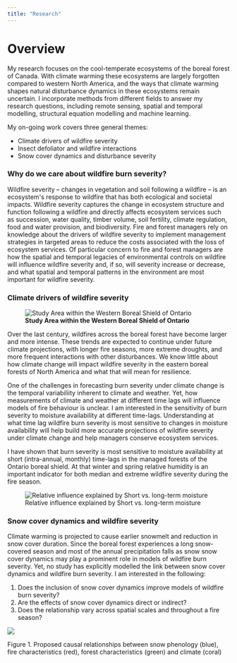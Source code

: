 ```yaml
---
title: "Research"
---
```


# Overview

My research focuses on the cool-temperate ecosystems of the boreal forest of Canada. With climate warming these ecosystems are largely forgotten compared to western North America, and the ways that climate warming shapes natural disturbance dynamics in these ecosystems remain uncertain. I incorporate methods from different fields to answer my research questions, including remote sensing, spatial and temporal modelling, structural equation modelling and machine learning.

My on-going work covers three general themes:

-   Climate drivers of wildfire severity
-   Insect defoliator and wildfire interactions
-   Snow cover dynamics and disturbance severity

### Why do we care about wildfire burn severity?

Wildfire severity -- changes in vegetation and soil following a wildfire -- is an ecosystem\'s response to wildfire that has both ecological and societal impacts. Wildfire severity captures the change in ecosystem structure and function following a wildfire and directly affects ecosystem services such as succession, water quality, timber volume, soil fertility, climate regulation, food and water provision, and biodiversity. Fire and forest managers rely on knowledge about the drivers of wildfire severity to implement management strategies in targeted areas to reduce the costs associated with the loss of ecosystem services. Of particular concern to fire and forest managers are how the spatial and temporal legacies of environmental controls on wildfire will influence wildfire severity and, if so, will severity increase or decrease, and what spatial and temporal patterns in the environment are most important for wildfire severity.

### Climate drivers of wildfire severity

![**Study Area within the Western Boreal Shield of Ontario**](Figure1_StudyArea.jpg)

Over the last century, wildfires across the boreal forest have become larger and more intense. These trends are expected to continue under future climate projections, with longer fire seasons, more extreme droughts, and more frequent interactions with other disturbances. We know little about how climate change will impact wildfire severity in the eastern boreal forests of North America and what that will mean for resilience.

One of the challenges in forecasting burn severity under climate change is the temporal variabiliity inherent to climate and weather. Yet, how measurements of climate and weather at different time lags will influence models of fire behaviour is unclear. I am interested in the sensitivity of burn severity to moisture availability at different time-lags. Understanding at what time lag wildfire burn severity is most sensitive to changes in moisture availability will help build more accurate projections of wildfire severity under climate change and help managers conserve ecosystem services.

I have shown that burn severity is most sensitive to moisture availability at short (intra-annual, monthly) time-lags in the managed forests of the Ontario boreal shield. At that winter and spring relative humidity is an important indicator for both median and extreme wildfire severity during the fire season.

![Relative influence explained by Short vs. long-term moisture](Figure3_Percent_Influence_Temporal.jpg){fig-align="left"}

### Snow cover dynamics and wildfire severity

Climate warming is projected to cause earlier snowmelt and reduction in snow cover duration. Since the boreal forest experiences a long snow-covered season and most of the annual precipitation falls as snow snow cover dynamics may play a prominent role in models of wildfire burn severity. Yet, no study has explicitly modelled the link between snow cover dynamics and wildfire burn severity. I am interested in the following:

1)  Does the inclusion of snow cover dynamics improve models of wildfire burn severity?
2)  Are the effects of snow cover dynamics direct or indirect?
3)  Does the relationship vary across spatial scales and throughout a fire season?

![](flowchartchap2.jpg)

::: column-margin
Figure 1. Proposed causal relationships between snow phenology (blue), fire characteristics (red), forest characteristics (green) and climate (coral)
:::
